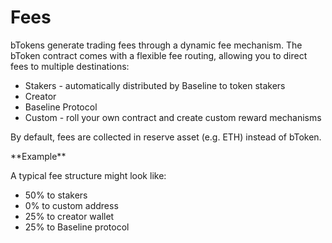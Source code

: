 
# Fees
bTokens generate trading fees through a dynamic fee mechanism. The bToken contract comes with a flexible fee routing, 
allowing you to direct fees to multiple destinations:
- Stakers - automatically distributed by Baseline to token stakers
- Creator
- Baseline Protocol
- Custom - roll your own contract and create custom reward mechanisms

By default, fees are collected in reserve asset (e.g. ETH) instead of bToken.

<Callout type="info" emoji="💡">
  **Example**
  
  A typical fee structure might look like:
  - 50% to stakers
  - 0% to custom address
  - 25% to creator wallet
  - 25% to Baseline protocol
</Callout>
